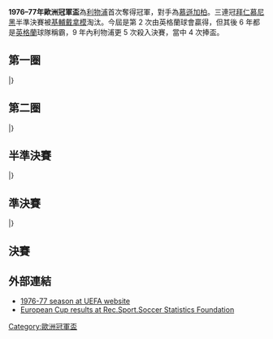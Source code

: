 {{NoteTA
|G1=football
|G2=uefa
}}
{{Infobox 國際足球賽事賽季
| tourney_name          = 歐洲冠軍盃
| year                  = 1976–77
| image                 = Stadio Olimpico 2008.JPG
| size                  = 300px
| caption               = 決賽於[[羅馬|羅馬]]的[[羅馬奧林匹克體育場|奧林匹克體育場]]舉行
| edition               = 22
| defending_champ_other = {{flagicon|FRG}} [[拜仁慕尼黑足球俱樂部|拜仁慕尼黑]]
| dates                 = 1976年9月17日–1977年5月12日
| num_teams             = 32 隊
| associations          = 31
| champion_other        = {{flagicon|ENG}} [[利物浦足球俱樂部|利物浦]]
| count                 = 1
| second_other          = {{flagicon|FRG}} [[門興格拉德巴赫足球俱樂部|慕遜加柏]]
| matches               = 61
| goals                 = 155
| attendance            = 
| top_scorer            = {{flagicon|ITA}} {{link-en|古仙諾達|Franco Cucinotta}}<br> {{flagicon|FRG}} [[蓋德·穆勒|梅拿]]<br> （各 5 球）
| player                = 
| prevseason            = [[1975–76年歐洲冠軍盃|1975–76]]
| nextseason            = [[1977–78年歐洲冠軍盃|1977–78]]
}}

'''1976–77年歐洲冠軍盃'''為[[利物浦足球俱樂部|利物浦]]首次奪得冠軍，對手為[[門興格拉德巴赫足球俱樂部|慕遜加柏]]。三連冠[[拜仁慕尼黑足球俱樂部|拜仁慕尼黑]]半準決賽被[[基輔迪納摩足球俱樂部|基輔戴拿模]]淘汰。今屆是第 2 次由英格蘭球會贏得，但其後 6 年都是[[英格蘭|英格蘭]]球隊稱霸，9 年內利物浦更 5 次殺入決賽，當中 4 次捧盃。

== 第一圈 ==
{{TwoLeg start}}
{{TwoLegResult|[[流浪者足球俱樂部|格拉斯哥流浪]]|SCO|1–2|'''[[蘇黎世足球俱樂部|蘇黎世]]'''|SUI|1–1|0–1}}
{{TwoLegResult|[[斯利馬流浪者足球俱樂部|斯利馬流浪]]|MLT|2–2{{agr}}|'''[[圖爾庫TPS足球俱樂部|TPS杜古]]'''|FIN|2–1|0–1}}
{{TwoLegResult|'''[[費倫斯華路士體育會|費倫斯華路士]]'''|HUN|11–3|[[埃施青年足球俱樂部|埃施祖尼斯]]|LUX|5–1|6–2|var1=1957}}
{{TwoLegResult|'''[[德累斯頓迪納摩體育俱樂部|特雷斯登]]'''|DDR|2–0|[[里斯本與本菲卡體育俱樂部|賓菲加]]|POR|2–0|0–0}}
{{TwoLegResult|[[索菲亞中央陸軍足球俱樂部|索菲亞中央陸軍]]|BUL|0–1|'''[[聖艾蒂安足球俱樂部|聖伊天]]'''|FRA|0–0|0–1|var1=1971}}
{{TwoLegResult|[[敦達克足球俱樂部|登克爾克]]|IRL|1–7|'''[[PSV燕豪芬|PSV燕豪芬]]'''|NED|1–1|0–6}}
{{TwoLegResult|[[阿克拉內斯競技俱樂部|阿簡尼斯]]|ISL|3–6|'''[[特拉布宗體育|特拉布宗]]'''|TUR|1–3|2–3}}
{{TwoLegResult|'''[[利物浦足球俱樂部|利物浦]]'''|ENG|7–0|[[十字軍足球會|十字軍]]|NIR|2–0|5–0}}
{{TwoLegResult|[[維京足球會|維京]]|NOR|2–3|'''[[奧斯特拉瓦巴尼克足球俱樂部|奧斯泰華]]'''|TCH|2–1|0–2}}
{{TwoLegResult|[[科治足球會|科治]]|DEN|1–7|'''[[拜仁慕尼黑足球俱樂部|拜仁慕尼黑]]'''|FRG|0–5|1–2}}
{{TwoLegResult|'''[[基輔迪納摩足球俱樂部|基輔戴拿模]]'''|URS|5–0|[[游擊隊足球俱樂部|柏迪遜]]|YUG|3–0|2–0}}
{{TwoLegResult|[[奧摩尼亞體育會|奧摩尼亞]]|CYP|1–3|'''[[帕奧克足球俱樂部|PAOK沙朗歷基]]'''|GRE|0–2|1–1|var2=old}}
{{TwoLegResult|'''[[拖連奴足球會|拖連奴]]'''|ITA|3–2|[[馬模FF|馬模]]|SWE|2–1|1–1}}
{{TwoLegResult|[[奧地利維也納足球會|奧地利維也納]]|AUT|1–3|'''[[門興格拉德巴赫足球俱樂部|慕遜加柏]]'''|FRG|1–0|0–3}}
{{TwoLegResult|[[米歷鋼鐵|米歷鋼鐵]]|POL|1–3|'''[[皇家馬德里足球俱樂部|皇家馬德里]]'''|ESP|1–2|0–1|var2=1945}}
{{TwoLegResult|'''[[布魯日足球俱樂部|布魯日]]'''|BEL|3–2|[[布加勒斯特星足球俱樂部|布加勒斯特星隊]]|ROU|2–1|1–1|var2=1965}}
|}

== 第二圈 ==
{{TwoLeg start}}
{{TwoLegResult|'''[[蘇黎世足球俱樂部|蘇黎世]]'''|SUI|3–0|[[圖爾庫TPS足球俱樂部|TPS杜古]]|FIN|2–0|1–0}}
{{TwoLegResult|[[費倫斯華路士體育會|費倫斯華路士]]|HUN|var1=1957|1–4|'''[[德累斯頓迪納摩體育俱樂部|特雷斯登]]'''|DDR|1–0|0–4}}
{{TwoLegResult|'''[[聖艾蒂安足球俱樂部|聖伊天]]'''|FRA|1–0|[[PSV燕豪芬|PSV燕豪芬]]|NED|1–0|0–0}}
{{TwoLegResult|[[特拉布宗體育|特拉布宗]]|TUR|1–3|'''[[利物浦足球俱樂部|利物浦]]'''|ENG|1–0|0–3}}
{{TwoLegResult|[[奧斯特拉瓦巴尼克足球俱樂部|奧斯泰華]]|TCH|2–6|'''[[拜仁慕尼黑足球俱樂部|拜仁慕尼黑]]'''|FRG|2–1|0–5}}
{{TwoLegResult|'''[[基輔迪納摩足球俱樂部|基輔戴拿模]]'''|URS|6–0|[[帕奧克足球俱樂部|PAOK沙朗歷基]]'''|GRE|var2=old|4–0|2–0}}
{{TwoLegResult|[[拖連奴足球會|拖連奴]]|ITA|1–2|'''[[門興格拉德巴赫足球俱樂部|慕遜加柏]]'''|FRG|1–2|0–0}}
{{TwoLegResult|[[皇家馬德里足球俱樂部|皇家馬德里]]|ESP|var1=1945|0–2|'''[[布魯日足球俱樂部|布魯日]]'''|BEL|0–0|0–2}}
|}

== 半準決賽 ==
{{TwoLeg start}}
{{TwoLegResult|'''[[蘇黎世足球俱樂部|蘇黎世]]'''|SUI|4–4{{agr}}|[[德累斯頓迪納摩體育俱樂部|特雷斯登]]|DDR|2–1|2–3}}
{{TwoLegResult|[[聖艾蒂安足球俱樂部|聖伊天]]|FRA|2–3|'''[[利物浦足球俱樂部|利物浦]]'''|ENG|1–0|1–3}}
{{TwoLegResult|[[拜仁慕尼黑足球俱樂部|拜仁慕尼黑]]|FRG|1–2|'''[[基輔迪納摩足球俱樂部|基輔戴拿模]]'''|URS|1–0|0–2}}
{{TwoLegResult|'''[[門興格拉德巴赫足球俱樂部|慕遜加柏]]'''|FRG|3–2|[[布魯日足球俱樂部|布魯日]]|BEL|2–2|1–0}}
|}

== 準決賽 ==
{{TwoLeg start}}
{{TwoLegResult|[[蘇黎世足球俱樂部|蘇黎世]]|SUI|1–6|'''[[利物浦足球俱樂部|利物浦]]'''|ENG|1–3|0–3}}
{{TwoLegResult|[[基輔迪納摩足球俱樂部|基輔戴拿模]]|URS|1–2|'''[[門興格拉德巴赫足球俱樂部|慕遜加柏]]'''|FRG|1–0|0–2}}
|}

== 決賽 ==
{{main|1977年欧洲冠军杯决赛}}

{{footballbox
| date = 1977年5月25日
| team1 = [[利物浦足球俱樂部|利物浦]] {{flagicon|ENG}}
| score = 3–1
| team2 = {{flagicon|FRG}} [[門興格拉德巴赫足球俱樂部|慕遜加柏]]
| goals1 = [[麥達莫特|麥達莫特]] {{goal|28}}<br> [[湯美史密夫|湯美史密夫]] {{goal|64}}<br> [[Phil_Neal|尼路]] {{goal|82|[[十二碼|十二碼]]}}
| goals2 = [[史蒙遜|史蒙遜]] {{goal|52}}
| stadium = [[羅馬奧林匹克體育場|羅馬奧林匹克體育場]]，[[羅馬|羅馬]]
| attendance = 52,000
| referee = [[羅拔胡斯|羅拔胡斯]]（[[法國足球總會|法國]]）
}}

== 外部連結 ==
* [http://www.uefa.com/competitions/UCL/history/Season=1976/intro.html 1976-77 season at UEFA website]{{Wayback|url=http://www.uefa.com/competitions/UCL/history/Season=1976/intro.html |date=20090713200950 }}
* [http://www.rsssf.com/ec/ecomp.html European Cup results at Rec.Sport.Soccer Statistics Foundation]{{Wayback|url=http://www.rsssf.com/ec/ecomp.html |date=20180116045414 }}

{{歐洲冠軍聯賽球季}}
{{国际俱乐部足球}}

[[Category:歐洲冠軍盃|Category:歐洲冠軍盃]]